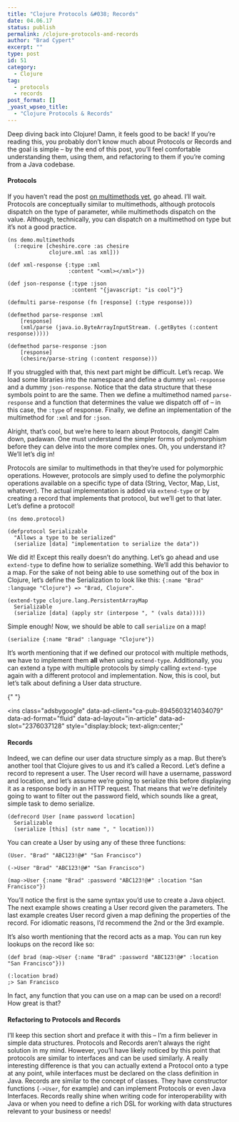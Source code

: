 ```yaml
---
title: "Clojure Protocols &#038; Records"
date: 04.06.17
status: publish
permalink: /clojure-protocols-and-records
author: "Brad Cypert"
excerpt: ""
type: post
id: 51
category:
  - Clojure
tag:
  - protocols
  - records
post_format: []
_yoast_wpseo_title:
  - "Clojure Protocols & Records"
---
```


Deep diving back into Clojure! Damn, it feels good to be back! If you’re reading this, you probably don’t know much about Protocols or Records and the goal is simple – by the end of this post, you’ll feel comfortable understanding them, using them, and refactoring to them if you’re coming from a Java codebase.

#### Protocols

If you haven’t read the post [on multimethods yet](http://www.bradcypert.com/mighty-morphing-multimethods/), go ahead. I’ll wait. Protocols are conceptually similar to multimethods, although protocols dispatch on the type of parameter, while multimethods dispatch on the value. Although, technically, you can dispatch on a multimethod on type but it’s not a good practice.

```
(ns demo.multimethods
  (:require [cheshire.core :as chesire
             clojure.xml :as xml]))

(def xml-response {:type :xml
                   :content "<xml></xml>"})

(def json-response {:type :json
                    :content "{javascript: "is cool"}"}

(defmulti parse-response (fn [response] (:type response)))

(defmethod parse-response :xml
    [response]
    (xml/parse (java.io.ByteArrayInputStream. (.getBytes (:content response)))))

(defmethod parse-response :json
    [response]
    (chesire/parse-string (:content response)))

```

If you struggled with that, this next part might be difficult. Let’s recap. We load some libraries into the namespace and define a dummy `xml-response` and a dummy `json-response`. Notice that the data structure that these symbols point to are the same. Then we define a multimethod named `parse-response` and a function that determines the value we dispatch off of – in this case, the `:type` of response. Finally, we define an implementation of the multimethod for `:xml` and for `:json`.

Alright, that’s cool, but we’re here to learn about Protocols, dangit! Calm down, padawan. One must understand the simpler forms of polymorphism before they can delve into the more complex ones. Oh, you understand it? We’ll let’s dig in!

Protocols are similar to multimethods in that they’re used for polymorphic operations. However, protocols are simply used to define the polymorphic operations available on a specific type of data (String, Vector, Map, List, whatever). The actual implementation is added via `extend-type` or by creating a record that implements that protocol, but we’ll get to that later. Let’s define a protocol!

```
(ns demo.protocol)

(defprotocol Serializable
  "Allows a type to be serialized"
  (serialize [data] "implementation to serialize the data"))

```

We did it! Except this really doesn’t do anything. Let’s go ahead and use `extend-type` to define how to serialize something. We’ll add this behavior to a map. For the sake of not being able to use something out of the box in Clojure, let’s define the Serialization to look like this: `{:name "Brad" :language "Clojure"} => "Brad, Clojure"`.

```
(extend-type clojure.lang.PersistentArrayMap
  Serializable
  (serialize [data] (apply str (interpose ", " (vals data)))))

```

Simple enough! Now, we should be able to call `serialize` on a map!

```
(serialize {:name "Brad" :language "Clojure"})

```

It’s worth mentioning that if we defined our protocol with multiple methods, we have to implement them **all** when using `extend-type`. Additionally, you can extend a type with multiple protocols by simply calling `extend-type` again with a different protocol and implementation. Now, this is cool, but let’s talk about defining a User data structure.

<script async="" src="//pagead2.googlesyndication.com/pagead/js/adsbygoogle.js"></script>{" "}

<ins
  class="adsbygoogle"
  data-ad-client="ca-pub-8945603214034079"
  data-ad-format="fluid"
  data-ad-layout="in-article"
  data-ad-slot="2376037128"
  style="display:block; text-align:center;"
></ins>
<script>(adsbygoogle = window.adsbygoogle || []).push({});</script>

#### Records

Indeed, we can define our user data structure simply as a map. But there’s another tool that Clojure gives to us and it’s called a Record. Let’s define a record to represent a user. The User record will have a username, password and location, and let’s assume we’re going to serialize this before displaying it as a response body in an HTTP request. That means that we’re definitely going to want to filter out the password field, which sounds like a great, simple task to demo serialize.

```
(defrecord User [name password location]
  Serializable
  (serialize [this] (str name ", " location)))

```

You can create a User by using any of these three functions:

```
(User. "Brad" "ABC123!@#" "San Francisco")

(->User "Brad" "ABC123!@#" "San Francisco")

(map->User {:name "Brad" :password "ABC123!@#" :location "San Francisco"})

```

You’ll notice the first is the same syntax you’d use to create a Java object. The next example shows creating a User record given the parameters. The last example creates User record given a map defining the properties of the record. For idiomatic reasons, I’d recommend the 2nd or the 3rd example.

It’s also worth mentioning that the record acts as a map. You can run key lookups on the record like so:

```
(def brad (map->User {:name "Brad" :password "ABC123!@#" :location "San Francisco"}))

(:location brad)
;> San Francisco

```

In fact, any function that you can use on a map can be used on a record! How great is that?

#### Refactoring to Protocols and Records

I’ll keep this section short and preface it with this – I’m a firm believer in simple data structures. Protocols and Records aren’t always the right solution in my mind. However, you’ll have likely noticed by this point that protocols are similar to interfaces and can be used similarly. A really interesting difference is that you can actually extend a Protocol onto a type at any point, while interfaces must be declared on the class definition in Java. Records are similar to the concept of classes. They have constructor functions (`->User`, for example) and can implement Protocols or even Java Interfaces. Records really shine when writing code for interoperability with Java or when you need to define a rich DSL for working with data structures relevant to your business or needs!
